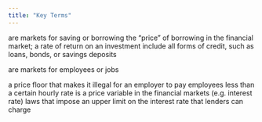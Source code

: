 ```yaml
---
title: "Key Terms"
---
```


<Keyterm label="financial services markets ">
  are markets for saving or borrowing
</Keyterm>

<Keyterm label="interest rate">
  the “price” of borrowing in the financial market; a rate of return on an
  investment
</Keyterm>

<Keyterm label="loanable funds">
  include all forms of credit, such as loans, bonds, or savings deposits
</Keyterm>

<Keyterm label="labor markets">are markets for employees or jobs</Keyterm>

<Keyterm label="minimum wage ">
  a price floor that makes it illegal for an employer to pay employees less than
  a certain hourly rate
</Keyterm>

<Keyterm label="rate of return">
  is a price variable in the financial markets (e.g. interest rate)
</Keyterm>

<Keyterm label="usury laws">
  laws that impose an upper limit on the interest rate that lenders can charge
</Keyterm>

